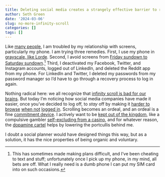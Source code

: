 ```yaml
---
title: Deleting social media creates a strangely effective barrier to returning 
author: Seth Green
date: '2024-03-06'
slug: no-more-infinity-scroll
categories: []
tags: []
---
```


Like [many people](https://www.honest-broker.com/p/how-to-break-free-from-dopamine-culture), I am troubled by my relationship with screens, particularly my phone. I am trying three remedies. First, I use my phone in [grayscale, like Lorde](https://www.wmagazine.com/culture/lorde-internet-addiction-cure). Second, I avoid screens from [Friday sundown to Saturday sundown](https://en.wikipedia.org/wiki/Technology_Shabbat).[^1] Third, I deactivated my Facebook, Twitter, and Instagram accounts, logged out of LinkedIn, and deleted the Reddit app from my phone. For LinkedIn and Twitter, I deleted my passwords from my password manager so I'd have to go through a recovery process to log in again.

[^1]: This has sometimes made making plans difficult, and I've been cheating to text and stuff; unfortunately once I pick up my phone, in my mind, all bets are off. What I really need is a dumb phone I can put my SIM card into on such occasions.

Nothing radical here: we all recognize that [infinity scroll is bad for our brains](https://bootcamp.uxdesign.cc/how-the-invention-of-infinite-scrolling-turned-millions-to-addiction-3096602ef9af?gi=7bd25b366481). But today I'm noticing how social media companies have made it easier, once you've decided to log off, to *stay* off by making it [harder to browse](https://www.reddit.com/r/mobileweb/comments/f40xhi/this_has_to_be_a_joke_right_now_you_cant_access/) [when not](https://mashable.com/article/instagram-requires-log-in-to-view-profiles) [logged in](https://www.reddit.com/r/DataHoarder/comments/pa6dra/twitter_starts_to_require_login_to_view_tweets/). Scrolling becomes an ordeal, and an ordeal is a fine [commitment device](https://www.thebehavioralscientist.com/glossary/commitment-device). I actively want to be [kept out of the kingdom](https://www.theguardian.com/global/2021/aug/22/how-digital-media-turned-us-all-into-dopamine-addicts-and-what-we-can-do-to-break-the-cycle), like a compulsive gambler [self-excluding from a casino](https://www.ncbi.nlm.nih.gov/pmc/articles/PMC4016676/), and for whatever reason, the [dopamine cartel](https://www.honest-broker.com/p/the-state-of-the-culture-2024) helps by lowering the portcullis behind me.

I doubt a social planner would have designed things this way, but as a solution, it has the nice properties of being organic and voluntary.

